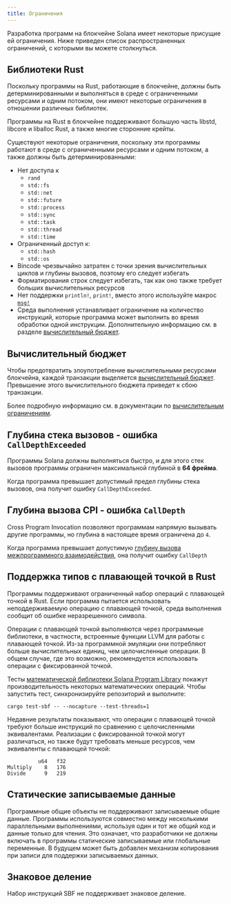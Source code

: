 ```yaml
---
title: Ограничения
---
```


Разработка программ на блокчейне Solana имеет некоторые присущие ей ограничения.
Ниже приведен список распространенных ограничений, с которыми вы можете
столкнуться.

## Библиотеки Rust

Поскольку программы на Rust, работающие в блокчейне, должны быть
детерминированными и выполняться в среде с ограниченными ресурсами и одним
потоком, они имеют некоторые ограничения в отношении различных библиотек.

Программы на Rust в блокчейне поддерживают большую часть libstd, libcore и
liballoc Rust, а также многие сторонние крейты.

Существуют некоторые ограничения, поскольку эти программы работают в среде с
ограниченными ресурсами и одним потоком, а также должны быть детерминированными:

- Нет доступа к
  - `rand`
  - `std::fs`
  - `std::net`
  - `std::future`
  - `std::process`
  - `std::sync`
  - `std::task`
  - `std::thread`
  - `std::time`
- Ограниченный доступ к:
  - `std::hash`
  - `std::os`
- Bincode чрезвычайно затратен с точки зрения вычислительных циклов и глубины
  вызовов, поэтому его следует избегать
- Форматирования строк следует избегать, так как оно также требует больших
  вычислительных ресурсов
- Нет поддержки `println!`,
  `print!`, вместо этого
  используйте макрос
  [`msg!`](https://github.com/solana-labs/solana/blob/d9b0fc0e3eec67dfe4a97d9298b15969b2804fab/sdk/program/src/log.rs#L33)
- Среда выполнения устанавливает ограничение на количество инструкций, которые
  программа может выполнить во время обработки одной инструкции. Дополнительную
  информацию см. в разделе
  [вычислительный бюджет](/docs/core/fees#compute-budget).

## Вычислительный бюджет

Чтобы предотвратить злоупотребление вычислительными ресурсами блокчейна, каждой
транзакции выделяется
[вычислительный бюджет](/docs/references/terminology#compute-budget). Превышение
этого вычислительного бюджета приведет к сбою транзакции.

Более подробную информацию см. в документации по
[вычислительным ограничениям](/docs/core/fees#compute-budget).

## Глубина стека вызовов - ошибка `CallDepthExceeded`

Программы Solana должны выполняться быстро, и для этого стек вызовов программы
ограничен максимальной глубиной в **64 фрейма**.

Когда программа превышает допустимый предел глубины стека вызовов, она получит
ошибку `CallDepthExceeded`.

## Глубина вызова CPI - ошибка `CallDepth`

Cross Program Invocation позволяют программам напрямую вызывать другие
программы, но глубина в настоящее время ограничена до
`4`.

Когда программа превышает допустимую
[глубину вызова межпрограммного взаимодействия](/docs/core/cpi), она получит
ошибку `CallDepth`

## Поддержка типов с плавающей точкой в Rust

Программы поддерживают ограниченный набор операций с плавающей точкой в Rust.
Если программа пытается использовать неподдерживаемую операцию с плавающей
точкой, среда выполнения сообщит об ошибке неразрешенного символа.

Операции с плавающей точкой выполняются через программные библиотеки, в
частности, встроенные функции LLVM для работы с плавающей точкой. Из-за
программной эмуляции они потребляют больше вычислительных единиц, чем
целочисленные операции. В общем случае, где это возможно, рекомендуется
использовать операции с фиксированной точкой.

Тесты
[математической библиотеки Solana Program Library](https://github.com/solana-labs/solana-program-library/tree/master/libraries/math)
покажут производительность некоторых математических операций. Чтобы запустить
тест, синхронизируйте репозиторий и выполните:

```shell
cargo test-sbf -- --nocapture --test-threads=1
```

Недавние результаты показывают, что операции с плавающей точкой требуют больше
инструкций по сравнению с целочисленными эквивалентами. Реализации с
фиксированной точкой могут различаться, но также будут требовать меньше
ресурсов, чем эквиваленты с плавающей точкой:

```text
          u64   f32
Multiply    8   176
Divide      9   219
```

## Статические записываемые данные

Программные общие объекты не поддерживают записываемые общие данные. Программы
используются совместно между несколькими параллельными выполнениями, используя
один и тот же общий код и данные только для чтения. Это означает, что
разработчики не должны включать в программы статические записываемые или
глобальные переменные. В будущем может быть добавлен механизм копирования при
записи для поддержки записываемых данных.

## Знаковое деление

Набор инструкций SBF не поддерживает знаковое деление.
